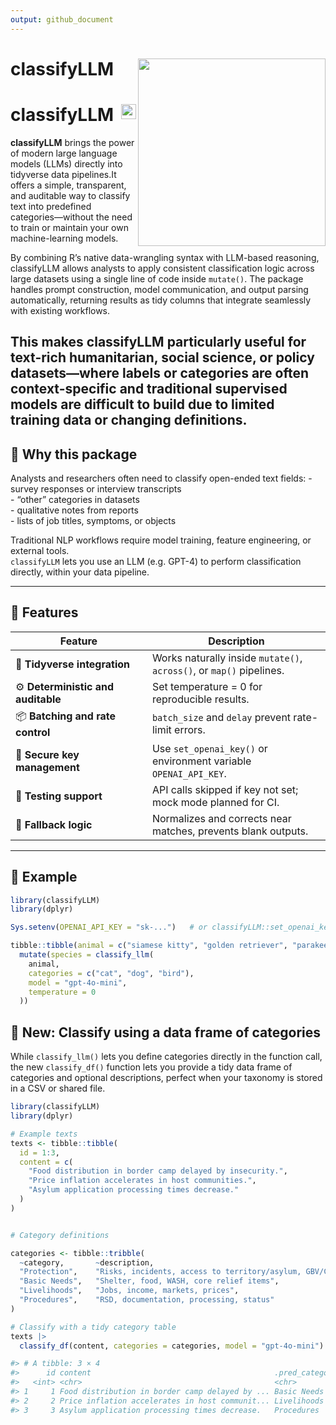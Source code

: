 ```yaml
---
output: github_document
---
```

# classifyLLM <img src="man/figures/logo.png" align="right" height="300" />

# classifyLLM <a href="https://dante042.github.io/classifyLLM"><img src="https://img.shields.io/badge/docs-pkgdown-blue" align="right" height="24"></a>

**classifyLLM** brings the power of modern large language models (LLMs) directly into tidyverse data pipelines.It offers a simple, transparent, and auditable way to classify text into predefined categories—without the need to train or maintain your own machine-learning models.

By combining R’s native data-wrangling syntax with LLM-based reasoning, classifyLLM allows analysts to apply consistent classification logic across large datasets using a single line of code inside `mutate()`.
The package handles prompt construction, model communication, and output parsing automatically, returning results as tidy columns that integrate seamlessly with existing workflows.

This makes **classifyLLM** particularly useful for text-rich humanitarian, social science, or policy datasets—where labels or categories are often context-specific and traditional supervised models are difficult to build due to limited training data or changing definitions.
---

## 🧭 Why this package

Analysts and researchers often need to classify open-ended text fields:
- survey responses or interview transcripts  
- “other” categories in datasets  
- qualitative notes from reports  
- lists of job titles, symptoms, or objects  

Traditional NLP workflows require model training, feature engineering, or external tools.  
`classifyLLM` lets you use an LLM (e.g. GPT-4) to perform classification directly, within your data pipeline.

---

## 🚀 Features

| Feature | Description |
|----------|-------------|
| 🧹 **Tidyverse integration** | Works naturally inside `mutate()`, `across()`, or `map()` pipelines. |
| ⚙️ **Deterministic and auditable** | Set temperature = 0 for reproducible results. |
| 📦 **Batching and rate control** | `batch_size` and `delay` prevent rate-limit errors. |
| 🔐 **Secure key management** | Use `set_openai_key()` or environment variable `OPENAI_API_KEY`. |
| 🧪 **Testing support** | API calls skipped if key not set; mock mode planned for CI. |
| 💬 **Fallback logic** | Normalizes and corrects near matches, prevents blank outputs. |

---

## 🧩 Example

```r
library(classifyLLM)
library(dplyr)

Sys.setenv(OPENAI_API_KEY = "sk-...")   # or classifyLLM::set_openai_key()

tibble::tibble(animal = c("siamese kitty", "golden retriever", "parakeet")) |>
  mutate(species = classify_llm(
    animal,
    categories = c("cat", "dog", "bird"),
    model = "gpt-4o-mini",
    temperature = 0
  ))
```

## 🧠 New: Classify using a data frame of categories

While `classify_llm()` lets you define categories directly in the function call,  the new `classify_df()` function lets you provide a tidy data frame of categories and optional descriptions, perfect when your taxonomy is stored in a CSV or shared file.

```r
library(classifyLLM)
library(dplyr)

# Example texts
texts <- tibble::tibble(
  id = 1:3,
  content = c(
    "Food distribution in border camp delayed by insecurity.",
    "Price inflation accelerates in host communities.",
    "Asylum application processing times decrease."
  )
)


# Category definitions

categories <- tibble::tribble(
  ~category,       ~description,
  "Protection",    "Risks, incidents, access to territory/asylum, GBV/CP",
  "Basic Needs",   "Shelter, food, WASH, core relief items",
  "Livelihoods",   "Jobs, income, markets, prices",
  "Procedures",    "RSD, documentation, processing, status"
)

# Classify with a tidy category table
texts |> 
  classify_df(content, categories = categories, model = "gpt-4o-mini")

#> # A tibble: 3 × 4
#>      id content                                         .pred_category .pred_score
#>   <int> <chr>                                           <chr>                <dbl>
#> 1     1 Food distribution in border camp delayed by ... Basic Needs          0.87
#> 2     2 Price inflation accelerates in host communit... Livelihoods          0.91
#> 3     3 Asylum application processing times decrease.   Procedures           0.93
```
